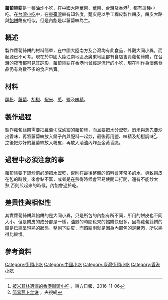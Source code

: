 {{noteTA
|1=zh-cn:小吃; zh-hk:小食;zh-mo:小食; zh-tw:小吃;
}}

{{copyedit|time=2015-02-07T14:12:30+00:00}}

'''蘿蔔絲餅'''是一種油炸小吃，在中國大陸[[華東|華東]]、[[華南|華南]]、[[台灣|台灣]]及[[香港|香港]]<ref>[http://tw.on.cc/tw/bkn/cnt/lifestyle/20151106/mobile/bkntw-20151106191641691-1106_04511_001.html?eventid=4028812c47627e4001476cd4491f5155&eventsection=tw_lifestyle 被米其林遺漏的香港街頭小吃] {{Wayback|url=http://tw.on.cc/tw/bkn/cnt/lifestyle/20151106/mobile/bkntw-20151106191641691-1106_04511_001.html?eventid=4028812c47627e4001476cd4491f5155&eventsection=tw_lifestyle |date=20160625071639 }}，東方日報，2016-11-06</ref>，都有這種小吃。在[[台灣小吃|台灣小吃]]中，在[[東臺灣|東臺灣]]較有知名度，麵皮是以手工桿皮製作餅皮，餅皮大略與[[餡餅|餡餅]]餅皮相似，但是內餡是以蘿蔔絲為主。

==概述==
製作蘿蔔絲餅的材料簡單，在中國大陸南方及台灣均有此食品，外觀大同小異，而起源已不可考。現在於中國大陸江南地區及廣東地區都有食店售賣蘿蔔絲餅，在台灣的[[夜市|夜市]]都可見其踪影，蘿蔔絲餅在香港也曾經是流行的小吃，現在則作為懷舊食品仍有為數不多的食店售賣。

==材料==
[[麵粉|麵粉]]、[[蘿蔔|蘿蔔]]、[[胡椒|胡椒]]、[[蝦米|蝦米]]、[[蔥|蔥]]、[[食盐|鹽]]及[[味精|味精]]。

==製作過程==
製作蘿蔔絲餅需要把蘿蔔切成幼細的蘿蔔絲，而且要把水分瀝乾。蝦米與蔥先要炒出香味，再將蘿蔔絲放入鍋子內與配料一起炒，最後再用鹽、味精及胡椒調味<ref>[http://caipu.food.cntv.cn/caiyao/1056.html?clid=119 简易萝卜丝饼] {{Wayback|url=http://caipu.food.cntv.cn/caiyao/1056.html?clid=119 |date=20160602013226 }}，央視網</ref>。之後把炒好的蘿蔔絲放入粉皮，再放入滾油內炸至金黃香脆。

==過程中必須注意的事==
蘿蔔絲要下鍋炒前必須把水瀝乾，否則在最後整體的餡料會非常多的水，導致餅皮在包的時候，來會黏不緊，或者是在煎得時候會容易使開口打開，還有不能炒太熟,否則煎起來的時候，內餡會過於乾。

==差異性與相似性==
其實蘿蔔絲餅與餡餅的是大同小異，只是所包的內餡有所不同，所用的餅皮也不同大小，但是餅皮的成分都是一樣，油煎的時間也來的餡餅快很多，因為蘿蔔絲餅的餡是已經呈現熟的狀態，整剩下餅皮，而餡餅則就是因為內部包的是豬肉，所以熟得比較慢。

==參考資料==
{{reflist}}

{{Food-and-drink-stub}}


[[Category:街頭小吃|Category:街頭小吃]]
[[Category:中國小吃|Category:中國小吃]]
[[Category:臺灣街頭小吃|Category:臺灣街頭小吃]]
[[Category:香港小吃|Category:香港小吃]]
